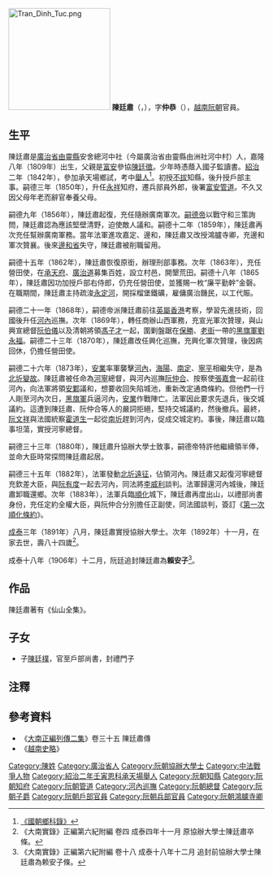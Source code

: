 [[File:Tran_Dinh_Tuc.png|200px]]
'''陳廷肅'''（{{vie|v='''Trần Đình Túc'''|hn=陳廷肅}}，{{bd|1809年||1892年||}}），字'''仲恭'''（{{vie|v='''Trọng Cung'''|hn=仲恭}}），[[越南|越南]][[阮朝|阮朝]]官員。

==生平==
陳廷肅是[[廣治省|廣治省]][[由靈縣|由靈縣]]安舍總河中社（今屬廣治省由靈縣由洲社河中村）人，嘉隆八年（1809年）出生，父親是[[富安鎮_(越南)|富安]]參協[[陳廷徵_(越南)|陳廷徵]]。少年時憑蔭入國子監讀書。[[紹治|紹治]]二年（1842年），參加承天場鄉試，考中[[舉人|舉人]]<ref>[http://lib.nomfoundation.org/collection/1/volume/340/page/38 《國朝鄉科錄》]</ref>。初授[[不拔縣|不拔]]知縣，後升授戶部主事。嗣德三年（1850年），升任[[永祥府|永祥]]知府，遷兵部員外郎，後署[[富安道|富安]][[管道_(越南)|管道]]。不久又因父母年老而辭官奉養父母。

嗣德九年（1856年），陳廷肅起復，充任隨辦廣南軍次。[[嗣德帝|嗣德帝]]以戰守和三策詢問，陳廷肅認為應該堅壁清野，迫使敵人議和。嗣德十二年（1859年），陳廷肅再次充任幫辦廣南軍務。當年法軍進攻嘉定、邊和，陳廷肅又改授鴻臚寺卿，充邊和軍次贊襄。後來[[邊和省|邊和省]]失守，陳廷肅被削職留用。

嗣德十五年（1862年），陳廷肅恢復原銜，辦理刑部事務。次年（1863年），充任營田使，在[[承天府_(越南)|承天府]]、[[廣治道|廣治道]]募集百姓，設立村邑，開墾荒田。嗣德十八年（1865年），陳廷肅因功加授戶部右侍郎，仍充任營田使，並獲賜一枚“廉平勤幹”金磬。在職期間，陳廷肅主持疏浚[[永定河|永定河]]，開採榴堡鐵礦，雇傭廣治饑民，以工代賑。

嗣德二十一年（1868年），嗣德帝派陳廷肅前往[[英屬香港|英屬香港]]考察，學習先進技術，回國後升任[[河內省|河內]]巡撫。次年（1869年），轉任商辦山西軍務，充宣光軍次贊理，與山興宣總督[[阮伯儀|阮伯儀]]以及清朝將領[[馮子才|馮子才]]一起，圍剿盤踞在[[保勝|保勝]]、[[老街|老街]]一帶的[[黑旗軍|黑旗軍]][[劉永福|劉永福]]。嗣德二十三年（1870年），陳廷肅改任興化巡撫，充興化軍次贊理，後因病回休，仍擔任營田使。

嗣德二十六年（1873年），[[安業|安業]]率軍襲擊[[河內|河內]]，[[海陽省|海陽]]、[[南定省|南定]]、[[寧平省|寧平]]相繼失守，是為[[北圻變故|北圻變故]]。陳廷肅被任命為[[河內省|河]][[寧平省|寧]]總督，與河內巡撫[[阮仲合|阮仲合]]、按察使[[張嘉會|張嘉會]]一起前往河內，向法軍將領[[安鄴|安鄴]]議和，想要收回失陷城池，重新改定通商條約。但他們一行人剛至河內次日，[[黑旗軍|黑旗軍]]兵逼河內，[[安業|安業]]作戰陣亡。法軍因此要求先退兵，後交城議約。這遭到陳廷肅、阮仲合等人的嚴詞拒絕，堅持交城議約，然後撤兵。最終，[[阮文祥|阮文祥]]與法國統察[[霍道生|霍道生]]一起從[[南圻|南圻]]趕到河內，促成交城定約。事後，陳廷肅以臨事坦蕩，實授河寧總督。

嗣德三十三年（1880年），陳廷肅升協辦大學士致事，嗣德帝特許他繼續領半俸，並命大臣時常探問陳廷肅起居。

嗣德三十五年（1882年），法軍發動[[北圻遠征|北圻遠征]]，佔領河內。陳廷肅又起復河寧總督充欽差大臣，與[[阮有度|阮有度]]一起去河內，同法將[[李威利|李威利]]談判。法軍歸還河內城後，陳廷肅卸職還鄉。次年（1883年），法軍兵臨[[順化|順化]]城下，陳廷肅再度出山，以禮部尚書身份，充任定約全權大臣，與阮仲合分別擔任正副使，同法國談判，簽訂《[[第一次順化條約|第一次順化條約]]》。

[[成泰|成泰]]三年（1891年）八月，陳廷肅實授協辦大學士。次年（1892年）十一月，在家去世，壽八十四歲<ref>《大南實錄》正編第六紀附編 卷四 成泰四年十一月 原協辦大學士陳廷肅卒條。</ref>。

成泰十八年（1906年）十二月，阮廷追封陳廷肅為'''賴安子'''<ref>《大南實錄》正編第六紀附編 卷十八 成泰十八年十二月 追封前協辦大學士陳廷肅為赖安子條。</ref>。

==作品==
陳廷肅著有《仙山全集》。

==子女==
*子[[陳廷樸|陳廷樸]]，官至戶部尚書，封禮門子

==注釋==
{{reflist}}

==參考資料==
*《[[大南實錄|大南正編列傳二集]]》卷三十五 陳廷肅傳
*《[[越南史略|越南史略]]》

[[Category:陳姓|Category:陳姓]]
[[Category:廣治省人|Category:廣治省人]]
[[Category:阮朝協辦大學士|Category:阮朝協辦大學士]]
[[Category:中法戰爭人物|Category:中法戰爭人物]]
[[Category:紹治二年壬寅恩科承天場舉人|Category:紹治二年壬寅恩科承天場舉人]]
[[Category:阮朝知縣|Category:阮朝知縣]]
[[Category:阮朝知府|Category:阮朝知府]]
[[Category:阮朝管道|Category:阮朝管道]]
[[Category:河內巡撫|Category:河內巡撫]]
[[Category:阮朝總督|Category:阮朝總督]]
[[Category:阮朝子爵|Category:阮朝子爵]]
[[Category:阮朝戶部官員|Category:阮朝戶部官員]]
[[Category:阮朝兵部官員|Category:阮朝兵部官員]]
[[Category:阮朝鴻臚寺卿|Category:阮朝鴻臚寺卿]]
